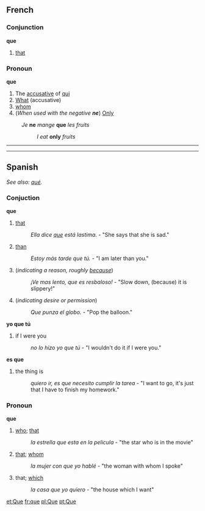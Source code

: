 ==French==
===Conjunction===
'''que'''

# [[that]]

===Pronoun===
'''que'''

# The [[accusative]] of [[qui]]
# [[What]] (accusative)
# [[whom]]
# (''When used with the negative '''ne''''') [[Only]]
: ''Je'' '''ne''' ''mange'' '''que''' ''les fruits''
:: ''I eat'' '''only''' ''fruits''

----
----
==Spanish==
''See also: [[qué]].''
=== Conjuction ===
'''que'''
# [[that]]
#: ''Ella dice [[que]] está lastima.'' - "She says that she is sad."
# [[than]]
#: ''Estoy más tarde que tú.'' - "I am later than you."
# (''indicating a reason, roughly [[because]]'')
#: ''¡Ve mas lento, que es resbaloso!'' - "Slow down, (because) it is slippery!"
# (''indicating desire or permission'')
#: ''Que punza el globo.'' - "Pop the balloon."
'''yo que tú'''
# if I were you
#: ''no lo hizo yo que tú'' - "I wouldn't do it if I were you."
'''es que'''
# the thing is
#: ''quiero ir, es que necesito cumplir la tarea'' - "I want to go, it's just that I have to finish my homework."

=== Pronoun ===
'''que'''
# [[who]]; [[that]]
#: ''la estrella que esta en la pelicula'' - "the star who is in the movie"
# [[that]]; [[whom]]
#: ''la mujer con que yo hablé'' - "the woman with whom I spoke"
# that; [[which]]
#: ''la casa que yo quiero'' - "the house which I want"

[[et:Que]]
[[fr:que]]
[[pl:Que]]
[[pt:Que]]